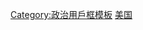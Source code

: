 {{Userbox
  |id= [[File:Flag_of_Texas.svg|70x50px]]
  |id-c= #D8E2EF
  |info= 这个用戶支持'''[[得克萨斯独立运动|得克萨斯独立]]'''。
  |info-c= #D8E2EF
  |info-s= 11
  |border-c= black
  |usercategory  = 支持得克萨斯独立的维基人
}}
<noinclude>
[[Category:政治用戶框模板]]
[[Category:支持区域独立或拆分的维基人用户框模板|美国]]
</noinclude>